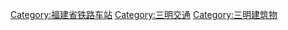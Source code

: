 [[Category:福建省铁路车站|Category:福建省铁路车站]]
[[Category:三明交通|Category:三明交通]]
[[Category:三明建筑物|Category:三明建筑物]]